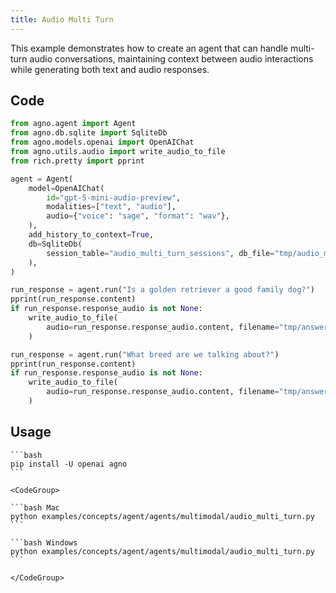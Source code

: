 ```yaml
---
title: Audio Multi Turn
---
```


This example demonstrates how to create an agent that can handle multi-turn audio conversations, maintaining context between audio interactions while generating both text and audio responses.

## Code

```python examples/concepts/agent/agents/multimodal/audio_multi_turn.py
from agno.agent import Agent
from agno.db.sqlite import SqliteDb
from agno.models.openai import OpenAIChat
from agno.utils.audio import write_audio_to_file
from rich.pretty import pprint

agent = Agent(
    model=OpenAIChat(
        id="gpt-5-mini-audio-preview",
        modalities=["text", "audio"],
        audio={"voice": "sage", "format": "wav"},
    ),
    add_history_to_context=True,
    db=SqliteDb(
        session_table="audio_multi_turn_sessions", db_file="tmp/audio_multi_turn.db"
    ),
)

run_response = agent.run("Is a golden retriever a good family dog?")
pprint(run_response.content)
if run_response.response_audio is not None:
    write_audio_to_file(
        audio=run_response.response_audio.content, filename="tmp/answer_1.wav"
    )

run_response = agent.run("What breed are we talking about?")
pprint(run_response.content)
if run_response.response_audio is not None:
    write_audio_to_file(
        audio=run_response.response_audio.content, filename="tmp/answer_2.wav"
    )
```

## Usage

<Steps>
  <Snippet file="create-venv-step.mdx" />

  <Step title="Install libraries">

    ```bash
    pip install -U openai agno
    ```

  </Step>

  <Step title="Run Agent">

    <CodeGroup>

    ```bash Mac
    python examples/concepts/agent/agents/multimodal/audio_multi_turn.py
    ```

    ```bash Windows
    python examples/concepts/agent/agents/multimodal/audio_multi_turn.py
    ```

    </CodeGroup>

  </Step>

</Steps>